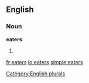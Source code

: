 ==English==

===Noun===
'''eaters'''

# {{plural of|[[eater]]}}

[[Category:English plurals]]

[[fr:eaters]]
[[io:eaters]]
[[simple:eaters]]